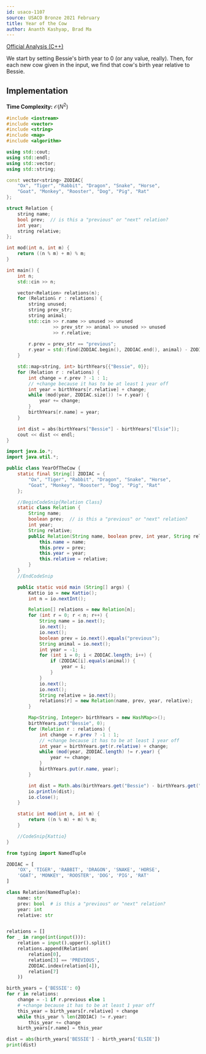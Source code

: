 ```yaml
---
id: usaco-1107
source: USACO Bronze 2021 February
title: Year of the Cow
author: Ananth Kashyap, Brad Ma
---
```


[Official Analysis (C++)](http://www.usaco.org/current/data/sol_prob1_bronze_feb21.html)

We start by setting Bessie's birth year to 0 (or any value, really).
Then, for each new cow given in the input, we find that cow's birth year
relative to Bessie.

## Implementation

**Time Complexity:** $\mathcal{O}(N^2)$

<LanguageSection>
<CPPSection>

```cpp
#include <iostream>
#include <vector>
#include <string>
#include <map>
#include <algorithm>

using std::cout;
using std::endl;
using std::vector;
using std::string;

const vector<string> ZODIAC{
	"Ox", "Tiger", "Rabbit", "Dragon", "Snake", "Horse",
	"Goat", "Monkey", "Rooster", "Dog", "Pig", "Rat"
};

struct Relation {
	string name;
	bool prev;  // is this a "previous" or "next" relation?
	int year;
	string relative;
};

int mod(int n, int m) {
	return ((n % m) + m) % m;
}

int main() {
	int n;
	std::cin >> n;

	vector<Relation> relations(n);
	for (Relation& r : relations) {
		string unused;
		string prev_str;
		string animal;
		std::cin >> r.name >> unused >> unused 
				 >> prev_str >> animal >> unused >> unused
				 >> r.relative;
		
		r.prev = prev_str == "previous";
		r.year = std::find(ZODIAC.begin(), ZODIAC.end(), animal) - ZODIAC.begin();
	}

	std::map<string, int> birthYears{{"Bessie", 0}};
	for (Relation r : relations) {
		int change = r.prev ? -1 : 1;
		// +change because it has to be at least 1 year off
		int year = birthYears[r.relative] + change;
		while (mod(year, ZODIAC.size()) != r.year) {
			year += change;
		}
		birthYears[r.name] = year;
	}

	int dist = abs(birthYears["Bessie"] - birthYears["Elsie"]);
	cout << dist << endl;
}
```

</CPPSection>
<JavaSection>

```java
import java.io.*;
import java.util.*;

public class YearOfTheCow {
	static final String[] ZODIAC = {
		"Ox", "Tiger", "Rabbit", "Dragon", "Snake", "Horse",
		"Goat", "Monkey", "Rooster", "Dog", "Pig", "Rat"
	};

	//BeginCodeSnip{Relation Class}
	static class Relation {
		String name;
		boolean prev;  // is this a "previous" or "next" relation?
		int year;
		String relative;
		public Relation(String name, boolean prev, int year, String relative) {
			this.name = name;
			this.prev = prev;
			this.year = year;
			this.relative = relative;
		}
	}
	//EndCodeSnip

	public static void main (String[] args) {
		Kattio io = new Kattio();
		int n = io.nextInt();

		Relation[] relations = new Relation[n];
		for (int r = 0; r < n; r++) {
			String name = io.next();
			io.next();
			io.next();
			boolean prev = io.next().equals("previous");
			String animal = io.next();
			int year = -1;
			for (int i = 0; i < ZODIAC.length; i++) {
				if (ZODIAC[i].equals(animal)) {
					year = i;
				}
			}
			io.next();
			io.next();
			String relative = io.next();
			relations[r] = new Relation(name, prev, year, relative);
		}

		Map<String, Integer> birthYears = new HashMap<>();
		birthYears.put("Bessie", 0);
		for (Relation r : relations) {
			int change = r.prev ? -1 : 1;
			// +change because it has to be at least 1 year off
			int year = birthYears.get(r.relative) + change;
			while (mod(year, ZODIAC.length) != r.year) {
				year += change;
			}
			birthYears.put(r.name, year);
		}

		int dist = Math.abs(birthYears.get("Bessie") - birthYears.get("Elsie"));
		io.println(dist);
		io.close();
	}

	static int mod(int n, int m) {
		return ((n % m) + m) % m;
	}

	//CodeSnip{Kattio}
}
```

</JavaSection>
<PySection>

```python
from typing import NamedTuple

ZODIAC = [
	'OX', 'TIGER', 'RABBIT', 'DRAGON', 'SNAKE', 'HORSE',
	'GOAT', 'MONKEY', 'ROOSTER', 'DOG', 'PIG', 'RAT'
]

class Relation(NamedTuple):
	name: str
	prev: bool  # is this a "previous" or "next" relation?
	year: int
	relative: str


relations = []
for _ in range(int(input())):
	relation = input().upper().split()
	relations.append(Relation(
		relation[0],
		relation[3] == 'PREVIOUS',
		ZODIAC.index(relation[4]),
		relation[7]
	))

birth_years = {'BESSIE': 0}
for r in relations:
	change = -1 if r.previous else 1
	# +change because it has to be at least 1 year off
	this_year = birth_years[r.relative] + change
	while this_year % len(ZODIAC) != r.year:
		this_year += change
	birth_years[r.name] = this_year

dist = abs(birth_years['BESSIE'] - birth_years['ELSIE'])
print(dist)
```

</PySection>
</LanguageSection>
